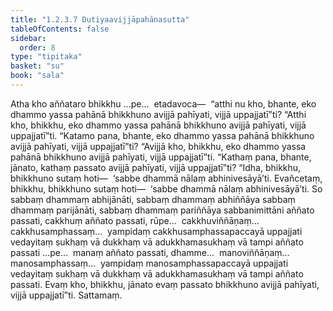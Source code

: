 ```yaml
---
title: "1.2.3.7 Dutiyaavijjāpahānasutta"
tableOfContents: false
sidebar:
  order: 8
type: "tipitaka"
basket: "su"
book: "sala"
---
```



<DynamicBreadcrumb />

<Division number="80" book="sala" bookNo="13" page="276">

<Paragraph number="334" book="sala">
Atha kho aññataro bhikkhu …pe…  etadavoca—  “atthi nu kho, bhante, eko dhammo yassa pahānā bhikkhuno avijjā pahīyati, vijjā uppajjatī”ti?
</Paragraph>

<Paragraph number="335" book="sala">
“Atthi kho, bhikkhu, eko dhammo yassa pahānā bhikkhuno avijjā pahīyati, vijjā uppajjatī”ti.
</Paragraph>

<Paragraph number="336" book="sala">
“Katamo pana, bhante, eko dhammo yassa pahānā bhikkhuno avijjā pahīyati, vijjā uppajjatī”ti?
</Paragraph>

<Paragraph number="337" book="sala">
“Avijjā kho, bhikkhu, eko dhammo yassa pahānā bhikkhuno avijjā pahīyati, vijjā uppajjatī”ti.
</Paragraph>

<Paragraph number="338" book="sala">
“Kathaṃ pana, bhante, jānato, kathaṃ passato avijjā pahīyati, vijjā uppajjatī”ti?
</Paragraph>

<Paragraph number="339" book="sala">
“Idha, bhikkhu, bhikkhuno sutaṃ hoti—  ‘sabbe dhammā nālaṃ abhinivesāyā’ti. Evañcetaṃ, bhikkhu, bhikkhuno sutaṃ hoti—  ‘sabbe dhammā nālaṃ abhinivesāyā’ti. So sabbaṃ dhammaṃ abhijānāti, sabbaṃ dhammaṃ abhiññāya sabbaṃ dhammaṃ parijānāti, sabbaṃ dhammaṃ pariññāya sabbanimittāni aññato passati, cakkhuṃ aññato passati, rūpe…  cakkhuviññāṇaṃ…  cakkhusamphassaṃ…  yampidaṃ cakkhusamphassapaccayā uppajjati vedayitaṃ sukhaṃ vā dukkhaṃ vā adukkhamasukhaṃ vā tampi aññato passati …pe…  manaṃ aññato passati, dhamme…  manoviññāṇaṃ…  manosamphassaṃ…  yampidaṃ manosamphassapaccayā uppajjati vedayitaṃ sukhaṃ vā dukkhaṃ vā adukkhamasukhaṃ vā tampi aññato passati. Evaṃ kho, bhikkhu, jānato evaṃ passato bhikkhuno avijjā pahīyati, vijjā uppajjatī”ti.

</Paragraph>
</Division>

<Paragraph number="340" type="center" book="sala">
Sattamaṃ.
</Paragraph>